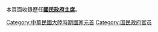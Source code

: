 {{wikisourcecat}}
本頁面收錄歷任'''[[國民政府主席|國民政府主席]]'''。

[[Category:中華民國大陸時期國家元首|Category:中華民國大陸時期國家元首]]
[[Category:国民政府官员|Category:国民政府官员]]